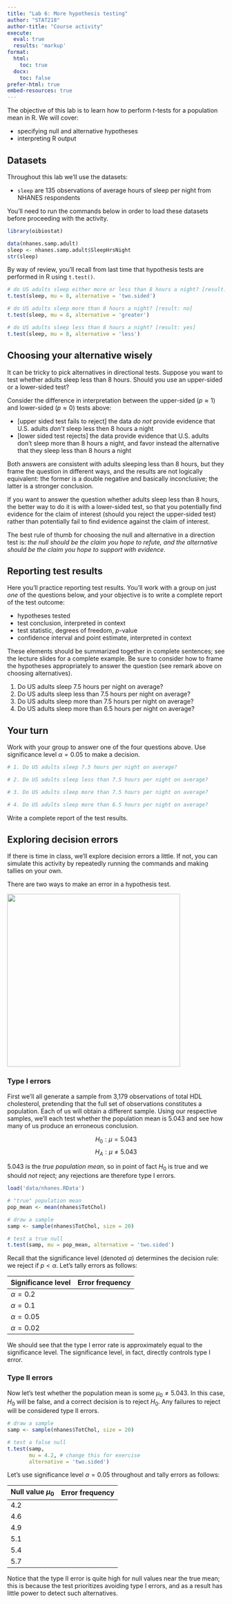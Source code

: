 ```yaml
---
title: "Lab 6: More hypothesis testing"
author: "STAT218"
author-title: "Course activity"
execute: 
  eval: true
  results: 'markup'
format: 
  html:
    toc: true
  docx:
    toc: false
prefer-html: true
embed-resources: true
---
```


The objective of this lab is to learn how to perform $t$-tests for a population mean in R. We will cover:

- specifying null and alternative hypotheses
- interpreting R output

## Datasets

Throughout this lab we'll use the datasets:

- `sleep` are 135 observations of average hours of sleep per night from NHANES respondents

You'll need to run the commands below in order to load these datasets before proceeding with the activity.

```r
library(oibiostat)

data(nhanes.samp.adult)
sleep <- nhanes.samp.adult$SleepHrsNight
str(sleep)
```

By way of review, you'll recall from last time that hypothesis tests are performed in R using `t.test()`.

```r
# do US adults sleep either more or less than 8 hours a night? [result: yes]
t.test(sleep, mu = 8, alternative = 'two.sided')

# do US adults sleep more than 8 hours a night? [result: no]
t.test(sleep, mu = 8, alternative = 'greater')

# do US adults sleep less than 8 hours a night? [result: yes]
t.test(sleep, mu = 8, alternative = 'less')
```

::: callout-tip
## Choosing your alternative wisely

It can be tricky to pick alternatives in directional tests. Suppose you want to test whether adults sleep less than 8 hours. Should you use an upper-sided or a lower-sided test?

Consider the difference in interpretation between the upper-sided ($p \approx 1$) and lower-sided ($p \approx 0$) tests above:

- [upper sided test fails to reject] the data *do not* provide evidence that U.S. adults *don't* sleep less then 8 hours a night
- [lower sided test rejects] the data provide evidence that U.S. adults don't sleep more than 8 hours a night, and favor instead the alternative that they sleep less than 8 hours a night

Both answers are consistent with adults sleeping less than 8 hours, but they frame the question in different ways, and the results are not logically equivalent: the former is a double negative and basically inconclusive; the latter is a stronger conclusion. 

If you want to answer the question whether adults sleep less than 8 hours, the better way to do it is with a lower-sided test, so that you potentially find evidence for the claim of interest (should you reject the upper-sided test) rather than potentially fail to find evidence against the claim of interest.

The best rule of thumb for choosing the null and alternative in a direction test is: *the null should be the claim you hope to refute, and the alternative should be the claim you hope to support with evidence*. 
:::

## Reporting test results

Here you'll practice reporting test results. You'll work with a group on just *one* of the questions below, and your objective is to write a complete report of the test outcome:

- hypotheses tested
- test conclusion, interpreted in context
- test statistic, degrees of freedom, $p$-value
- confidence interval and point estimate, interpreted in context

These elements should be summarized together in complete sentences; see the lecture slides for a complete example. Be sure to consider how to frame the hypotheses appropriately to answer the question (see remark above on choosing alternatives).

1. Do US adults sleep 7.5 hours per night on average?
2. Do US adults sleep less than 7.5 hours per night on average?
3. Do US adults sleep more than 7.5 hours per night on average?
4. Do US adults sleep more than 6.5 hours per night on average?

::: callout-note
## Your turn

Work with your group to answer one of the four questions above. Use significance level $\alpha = 0.05$ to make a decision.

```r
# 1. Do US adults sleep 7.5 hours per night on average?

# 2. Do US adults sleep less than 7.5 hours per night on average?

# 3. Do US adults sleep more than 7.5 hours per night on average?

# 4. Do US adults sleep more than 6.5 hours per night on average?

```

Write a complete report of the test results.

:::

## Exploring decision errors

If there is time in class, we'll explore decision errors a little. If not, you can simulate this activity by repeatedly running the commands and making tallies on your own.

There are two ways to make an error in a hypothesis test.

![](img/testing-errors.png){width=400}

### Type I errors

First we'll all generate a sample from 3,179 observations of total HDL cholesterol, pretending that the full set of observations constitutes a population. Each of us will obtain a different sample. Using our respective samples, we'll each test whether the population mean is 5.043 and see how many of us produce an erroneous conclusion.

$$H_0: \mu = 5.043$$ $$H_A: \mu \neq 5.043$$

5.043 is the *true population mean*, so in point of fact $H_0$ is true and we should *not* reject; any rejections are therefore type I errors. 

```r
load('data/nhanes.RData')

# "true" population mean
pop_mean <- mean(nhanes$TotChol)

# draw a sample 
samp <- sample(nhanes$TotChol, size = 20)

# test a true null
t.test(samp, mu = pop_mean, alternative = 'two.sided')
```

Recall that the significance level (denoted $\alpha$) determines the decision rule: we reject if $p < \alpha$. Let's tally errors as follows:

Significance level | Error frequency
---|---
$\alpha = 0.2$ | 
$\alpha = 0.1$ | 
$\alpha = 0.05$ | 
$\alpha = 0.02$ | 

We should see that the type I error rate is approximately equal to the significance level. The significance level, in fact, directly controls type I error.

### Type II errors

Now let's test whether the population mean is some $\mu_0 \neq 5.043$. In this case, $H_0$ will be false, and a correct decision is to reject $H_0$. Any failures to reject will be considered type II errors. 

```r
# draw a sample 
samp <- sample(nhanes$TotChol, size = 20)

# test a false null
t.test(samp, 
       mu = 4.2, # change this for exercise
       alternative = 'two.sided')
```

Let's use significance level $\alpha = 0.05$ throughout and tally errors as follows:

Null value $\mu_0$ | Error frequency
---|---
4.2 |
4.6 |
4.9 |
5.1 |
5.4 |
5.7 |

Notice that the type II error is quite high for null values near the true mean; this is because the test prioritizes avoiding type I errors, and as a result has little power to detect such alternatives.